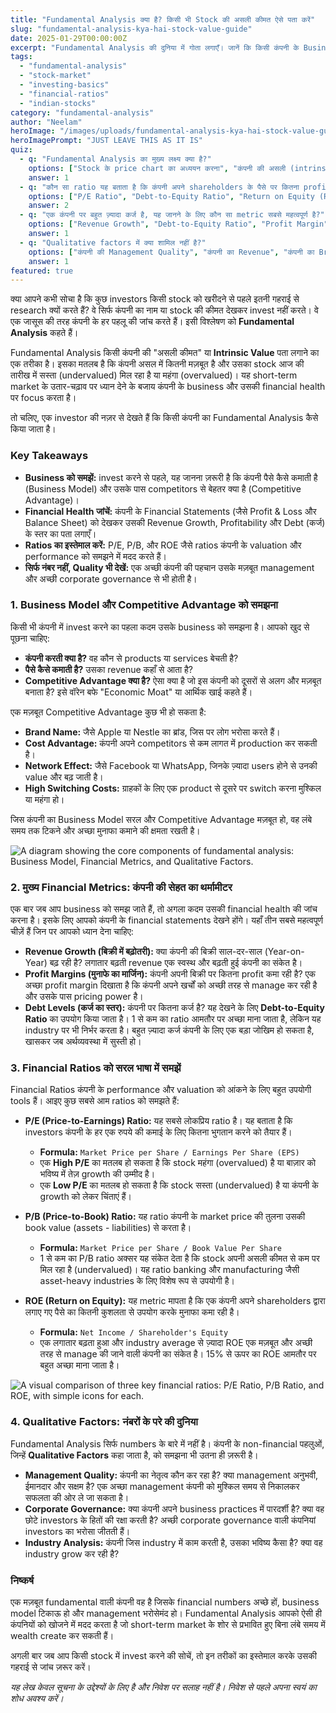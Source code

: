 ```yaml
---
title: "Fundamental Analysis क्या है? किसी भी Stock की असली कीमत ऐसे पता करें"
slug: "fundamental-analysis-kya-hai-stock-value-guide"
date: 2025-01-29T00:00:00Z
excerpt: "Fundamental Analysis की दुनिया में गोता लगाएँ। जानें कि किसी कंपनी के Business Model, Financials (Revenue, Profit, Debt), और P/E, P/B, ROE जैसे Ratios को समझकर उसकी असली कीमत कैसे आँकें।"
tags:
  - "fundamental-analysis"
  - "stock-market"
  - "investing-basics"
  - "financial-ratios"
  - "indian-stocks"
category: "fundamental-analysis"
author: "Neelam"
heroImage: "/images/uploads/fundamental-analysis-kya-hai-stock-value-guide/hero-image.jpg"
heroImagePrompt: "JUST LEAVE THIS AS IT IS"
quiz:
  - q: "Fundamental Analysis का मुख्य लक्ष्य क्या है?"
    options: ["Stock के price chart का अध्ययन करना", "कंपनी की असली (intrinsic) वैल्यू का पता लगाना", "बाजार के उतार-चढ़ाव से short-term लाभ कमाना"]
    answer: 1
  - q: "कौन सा ratio यह बताता है कि कंपनी अपने shareholders के पैसे पर कितना profit कमा रही है?"
    options: ["P/E Ratio", "Debt-to-Equity Ratio", "Return on Equity (ROE)"]
    answer: 2
  - q: "एक कंपनी पर बहुत ज़्यादा कर्ज है, यह जानने के लिए कौन सा metric सबसे महत्वपूर्ण है?"
    options: ["Revenue Growth", "Debt-to-Equity Ratio", "Profit Margin"]
    answer: 1
  - q: "Qualitative factors में क्या शामिल नहीं है?"
    options: ["कंपनी की Management Quality", "कंपनी का Revenue", "कंपनी का Brand Name"]
    answer: 1
featured: true
---
```


क्या आपने कभी सोचा है कि कुछ investors किसी stock को खरीदने से पहले इतनी गहराई से research क्यों करते हैं? वे सिर्फ कंपनी का नाम या stock की कीमत देखकर invest नहीं करते। वे एक जासूस की तरह कंपनी के हर पहलू की जांच करते हैं। इसी विश्लेषण को **Fundamental Analysis** कहते हैं।

Fundamental Analysis किसी कंपनी की "असली कीमत" या **Intrinsic Value** पता लगाने का एक तरीका है। इसका मतलब है कि कंपनी असल में कितनी मज़बूत है और उसका stock आज की तारीख में सस्ता (undervalued) मिल रहा है या महंगा (overvalued)। यह short-term market के उतार-चढ़ाव पर ध्यान देने के बजाय कंपनी के business और उसकी financial health पर focus करता है।

तो चलिए, एक investor की नज़र से देखते हैं कि किसी कंपनी का Fundamental Analysis कैसे किया जाता है।

### Key Takeaways
*   **Business को समझें:** invest करने से पहले, यह जानना ज़रूरी है कि कंपनी पैसे कैसे कमाती है (Business Model) और उसके पास competitors से बेहतर क्या है (Competitive Advantage)।
*   **Financial Health जांचें:** कंपनी के Financial Statements (जैसे Profit & Loss और Balance Sheet) को देखकर उसकी Revenue Growth, Profitability और Debt (कर्ज) के स्तर का पता लगाएँ।
*   **Ratios का इस्तेमाल करें:** P/E, P/B, और ROE जैसे ratios कंपनी के valuation और performance को समझने में मदद करते हैं।
*   **सिर्फ नंबर नहीं, Quality भी देखें:** एक अच्छी कंपनी की पहचान उसके मज़बूत management और अच्छी corporate governance से भी होती है।

### 1. Business Model और Competitive Advantage को समझना

किसी भी कंपनी में invest करने का पहला कदम उसके business को समझना है। आपको खुद से पूछना चाहिए:
*   **कंपनी करती क्या है?** वह कौन से products या services बेचती है?
*   **पैसे कैसे कमाती है?** उसका revenue कहाँ से आता है?
*   **Competitive Advantage क्या है?** ऐसा क्या है जो इस कंपनी को दूसरों से अलग और मज़बूत बनाता है? इसे वॉरेन बफे "Economic Moat" या आर्थिक खाई कहते हैं।

एक मज़बूत Competitive Advantage कुछ भी हो सकता है:
*   **Brand Name:** जैसे Apple या Nestle का ब्रांड, जिस पर लोग भरोसा करते हैं।
*   **Cost Advantage:** कंपनी अपने competitors से कम लागत में production कर सकती है।
*   **Network Effect:** जैसे Facebook या WhatsApp, जिनके ज़्यादा users होने से उनकी value और बढ़ जाती है।
*   **High Switching Costs:** ग्राहकों के लिए एक product से दूसरे पर switch करना मुश्किल या महंगा हो।

जिस कंपनी का Business Model सरल और Competitive Advantage मज़बूत हो, वह लंबे समय तक टिकने और अच्छा मुनाफा कमाने की क्षमता रखती है।

![A diagram showing the core components of fundamental analysis: Business Model, Financial Metrics, and Qualitative Factors.](/images/uploads/fundamental-analysis-kya-hai-stock-value-guide/fundamental-analysis-components.png)

### 2. मुख्य Financial Metrics: कंपनी की सेहत का थर्मामीटर

एक बार जब आप business को समझ जाते हैं, तो अगला कदम उसकी financial health की जांच करना है। इसके लिए आपको कंपनी के financial statements देखने होंगे। यहाँ तीन सबसे महत्वपूर्ण चीज़ें हैं जिन पर आपको ध्यान देना चाहिए:

*   **Revenue Growth (बिक्री में बढ़ोतरी):** क्या कंपनी की बिक्री साल-दर-साल (Year-on-Year) बढ़ रही है? लगातार बढ़ती revenue एक स्वस्थ और बढ़ती हुई कंपनी का संकेत है।
*   **Profit Margins (मुनाफे का मार्जिन):** कंपनी अपनी बिक्री पर कितना profit कमा रही है? एक अच्छा profit margin दिखाता है कि कंपनी अपने खर्चों को अच्छी तरह से manage कर रही है और उसके पास pricing power है।
*   **Debt Levels (कर्ज का स्तर):** कंपनी पर कितना कर्ज है? यह देखने के लिए **Debt-to-Equity Ratio** का उपयोग किया जाता है। 1 से कम का ratio आमतौर पर अच्छा माना जाता है, लेकिन यह industry पर भी निर्भर करता है। बहुत ज़्यादा कर्ज कंपनी के लिए एक बड़ा जोखिम हो सकता है, खासकर जब अर्थव्यवस्था में सुस्ती हो।

### 3. Financial Ratios को सरल भाषा में समझें

Financial Ratios कंपनी के performance और valuation को आंकने के लिए बहुत उपयोगी tools हैं। आइए कुछ सबसे आम ratios को समझते हैं:

*   **P/E (Price-to-Earnings) Ratio:** यह सबसे लोकप्रिय ratio है। यह बताता है कि investors कंपनी के हर एक रुपये की कमाई के लिए कितना भुगतान करने को तैयार हैं।
    *   **Formula:** `Market Price per Share / Earnings Per Share (EPS)`
    *   एक **High P/E** का मतलब हो सकता है कि stock महंगा (overvalued) है या बाज़ार को भविष्य में तेज़ growth की उम्मीद है।
    *   एक **Low P/E** का मतलब हो सकता है कि stock सस्ता (undervalued) है या कंपनी के growth को लेकर चिंताएं हैं।

*   **P/B (Price-to-Book) Ratio:** यह ratio कंपनी के market price की तुलना उसकी book value (assets - liabilities) से करता है।
    *   **Formula:** `Market Price per Share / Book Value Per Share`
    *   1 से कम का P/B ratio अक्सर यह संकेत देता है कि stock अपनी असली कीमत से कम पर मिल रहा है (undervalued)। यह ratio banking और manufacturing जैसी asset-heavy industries के लिए विशेष रूप से उपयोगी है।

*   **ROE (Return on Equity):** यह metric मापता है कि एक कंपनी अपने shareholders द्वारा लगाए गए पैसे का कितनी कुशलता से उपयोग करके मुनाफा कमा रही है।
    *   **Formula:** `Net Income / Shareholder's Equity`
    *   एक लगातार बढ़ता हुआ और industry average से ज़्यादा ROE एक मज़बूत और अच्छी तरह से manage की जाने वाली कंपनी का संकेत है। 15% से ऊपर का ROE आमतौर पर बहुत अच्छा माना जाता है।

![A visual comparison of three key financial ratios: P/E Ratio, P/B Ratio, and ROE, with simple icons for each.](/images/uploads/fundamental-analysis-kya-hai-stock-value-guide/financial-ratios-comparison.png)

### 4. Qualitative Factors: नंबरों के परे की दुनिया

Fundamental Analysis सिर्फ numbers के बारे में नहीं है। कंपनी के non-financial पहलुओं, जिन्हें **Qualitative Factors** कहा जाता है, को समझना भी उतना ही ज़रूरी है।

*   **Management Quality:** कंपनी का नेतृत्व कौन कर रहा है? क्या management अनुभवी, ईमानदार और सक्षम है? एक अच्छा management कंपनी को मुश्किल समय से निकालकर सफलता की ओर ले जा सकता है।
*   **Corporate Governance:** क्या कंपनी अपने business practices में पारदर्शी है? क्या वह छोटे investors के हितों की रक्षा करती है? अच्छी corporate governance वाली कंपनियां investors का भरोसा जीतती हैं।
*   **Industry Analysis:** कंपनी जिस industry में काम करती है, उसका भविष्य कैसा है? क्या वह industry grow कर रही है?

### निष्कर्ष

एक मज़बूत fundamental वाली कंपनी वह है जिसके financial numbers अच्छे हों, business model टिकाऊ हो और management भरोसेमंद हो। Fundamental Analysis आपको ऐसी ही कंपनियों को खोजने में मदद करता है जो short-term market के शोर से प्रभावित हुए बिना लंबे समय में wealth create कर सकती हैं।

अगली बार जब आप किसी stock में invest करने की सोचें, तो इन तरीकों का इस्तेमाल करके उसकी गहराई से जांच ज़रूर करें।

*यह लेख केवल सूचना के उद्देश्यों के लिए है और निवेश पर सलाह नहीं है। निवेश से पहले अपना स्वयं का शोध अवश्य करें।*